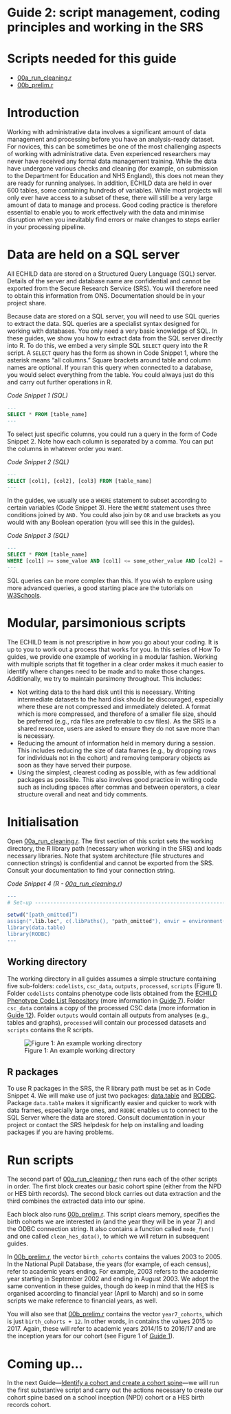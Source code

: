 # Guide 2: script management, coding principles and working in the SRS {.unnumbered}

# Scripts needed for this guide

* [00a_run_cleaning.r](scripts/00a_run_cleaning.r)
* [00b_prelim.r](scripts/00b_prelim.r)

# Introduction

Working with administrative data involves a significant amount of data management and processing before you have an analysis-ready dataset. For novices, this can be sometimes be one of the most challenging aspects of working with administrative data. Even experienced researchers may never have received any formal data management training. While the data have undergone various checks and cleaning (for example, on submission to the Department for Education and NHS England), this does not mean they are ready for running analyses. In addition, ECHILD data are held in over 600 tables, some containing hundreds of variables. While most projects will only ever have access to a subset of these, there will still be a very large amount of data to manage and process. Good coding practice is therefore essential to enable you to work effectively with the data and minimise disruption when you inevitably find errors or make changes to steps earlier in your processing pipeline.

# Data are held on a SQL server

All ECHILD data are stored on a Structured Query Language (SQL) server. Details of the server and database name are confidential and cannot be exported from the Secure Research Service (SRS). You will therefore need to obtain this information from ONS. Documentation should be in your project share.

Because data are stored on a SQL server, you will need to use SQL queries to extract the data. SQL queries are a specialist syntax designed for working with databases. You only need a very basic knowledge of SQL. In these guides, we show you how to extract data from the SQL server directly into R. To do this, we embed a very simple SQL `SELECT` query into the R script. A `SELECT` query has the form as shown in Code Snippet 1, where the asterisk means “all columns.” Square brackets around table and column names are optional. If you ran this query when connected to a database, you would select everything from the table. You could always just do this and carry out further operations in R.

*Code Snippet 1 (SQL)*
``` sql
---
SELECT * FROM [table_name]
---
```

To select just specific columns, you could run a query in the form of Code Snippet 2. Note how each column is separated by a comma. You can put the columns in whatever order you want.

*Code Snippet 2 (SQL)*
``` sql
---
SELECT [col1], [col2], [col3] FROM [table_name]
---
```

In the guides, we usually use a `WHERE` statement to subset according to certain variables (Code Snippet 3). Here the `WHERE` statement uses three conditions joined by `AND.` You could also join by `OR` and use brackets as you would with any Boolean operation (you will see this in the guides).

*Code Snippet 3 (SQL)*
``` sql
---
SELECT * FROM [table_name]
WHERE [col1] >= some_value AND [col1] <= some_other_value AND [col2] = ‘some_string’
---
```

SQL queries can be more complex than this. If you wish to explore using more advanced queries, a good starting place are the tutorials on [W3Schools](https://www.w3schools.com/sql/){target="_blank"}.

# Modular, parsimonious scripts

The ECHILD team is not prescriptive in how you go about your coding. It is up to you to work out a process that works for you. In this series of How To guides, we provide one example of working in a modular fashion. Working with multiple scripts that fit together in a clear order makes it much easier to identify where changes need to be made and to make those changes. Additionally, we try to maintain parsimony throughout. This includes:

* Not writing data to the hard disk until this is necessary. Writing intermediate datasets to the hard disk should be discouraged, especially where these are not compressed and immediately deleted. A format which is more compressed, and therefore of a smaller file size, should be preferred (e.g., rda files are preferable to csv files). As the SRS is a shared resource, users are asked to ensure they do not save more than is necessary.
* Reducing the amount of information held in memory during a session. This includes reducing the size of data frames (e.g., by dropping rows for individuals not in the cohort) and removing temporary objects as soon as they have served their purpose.
* Using the simplest, clearest coding as possible, with as few additional packages as possible. This also involves good practice in writing code such as including spaces after commas and between operators, a clear structure overall and neat and tidy comments.

# Initialisation

Open [00a_run_cleaning.r](scripts/00a_run_cleaning.r). The first section of this script sets the working directory, the R library path (necessary when working in the SRS) and loads necessary libraries. Note that system architecture (file structures and connection strings) is confidential and cannot be exported from the SRS. Consult your documentation to find your connection string.

*Code Snippet 4 (R - [00a_run_cleaning.r](scripts/00a_run_cleaning.r))*
``` r
---
# Set-up ------------------------------------------------------------------

setwd("[path_omitted]”)
assign(".lib.loc", c(.libPaths(), "path_omitted"), envir = environment(.libPaths))
library(data.table)
library(RODBC)
---
```

## Working directory

The working directory in all guides assumes a simple structure containing five sub-folders: `codelists`, `csc_data`, `outputs`, `processed`, `scripts` (Figure 1). Folder `codelists` contains phenotype code lists obtained from the [ECHILD Phenotype Code List Repository](https://code.echild.ac.uk){target="_blank"} (more information in [Guide 7](guide07_phenotype.qmd)). Folder `csc_data` contains a copy of the processed CSC data (more information in [Guide 12](guide12_csc.qmd)). Folder `outputs` would contain all outputs from analyses (e.g., tables and graphs), `processed` will contain our processed datasets and `scripts` contains the R scripts.

![Figure 1: An example working directory](static/fake_wd.png){fig-alt="An example working directory."}

## R packages

To use R packages in the SRS, the R library path must be set as in Code Snippet 4. We will make use of just two packages: [data.table](https://cran.r-project.org/web/packages/data.table/index.html){target="_blank"} and [RODBC](https://cran.r-project.org/web/packages/RODBC/index.html){target="_blank"}. Package `data.table` makes it significantly easier and quicker to work with data frames, especially large ones, and `RODBC` enables us to connect to the SQL Server where the data are stored. Consult documentation in your project or contact the SRS helpdesk for help on installing and loading packages if you are having problems.

# Run scripts

The second part of [00a_run_cleaning.r](scripts/00a_run_cleaning.r) then runs each of the other scripts in order. The first block creates our basic cohort spine (either from the NPD or HES birth records). The second block carries out data extraction and the third combines the extracted data into our spine.

Each block also runs [00b_prelim.r](scripts/00b_prelim.r). This script clears memory, specifies the birth cohorts we are interested in (and the year they will be in year 7) and the ODBC connection string. It also contains a function called `mode_fun()` and one called `clean_hes_data()`, to which we will return in subsequent guides.

In [00b_prelim.r](scripts/00b_prelim.r), the vector `birth_cohorts` contains the values 2003 to 2005. In the National Pupil Database, the years (for example, of each census), refer to academic years ending. For example, 2003 refers to the academic year starting in September 2002 and ending in August 2003. We adopt the same convention in these guides, though do keep in mind that the HES is organised according to financial year (April to March) and so in some scripts we make reference to financial years, as well.

You will also see that [00b_prelim.r](scripts/00b_prelim.r) contains the vector `year7_cohorts`, which is just `birth_cohorts + 12`. In other words, in contains the values 2015 to 2017. Again, these will refer to academic years 2014/15 to 2016/17 and are the inception years for our cohort (see Figure 1 of [Guide 1](guide01_intro.qmd)).

# Coming up...

In the next Guide—[Identify a cohort and create a cohort spine](guide03_cohort.qmd)—we will run the first substantive script and carry out the actions necessary to create our cohort spine based on a school inception (NPD) cohort or a HES birth records cohort.
